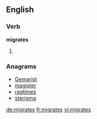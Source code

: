 ==English==

===Verb===
'''migrates'''

# {{en-third-person singular of|migrate}}

===Anagrams===
* [[Gemarist#English|Gemarist]]
* [[magister#English|magister]]
* [[ragtimes#English|ragtimes]]
* [[sterigma#English|sterigma]]

[[de:migrates]]
[[fr:migrates]]
[[vi:migrates]]